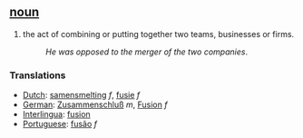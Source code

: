 == [[noun]] ==
#the act of combining or putting together two teams, businesses or firms.
#:''He was opposed to the merger of the two companies''.
===Translations===
*[[Dutch]]: [[samensmelting]] ''f'', [[fusie]] ''f''
*[[German]]: [[Zusammenschluß]] ''m'', [[Fusion]] ''f''
*[[Interlingua]]: [[fusion]]
*[[Portuguese]]: [[fusão]] ''f''